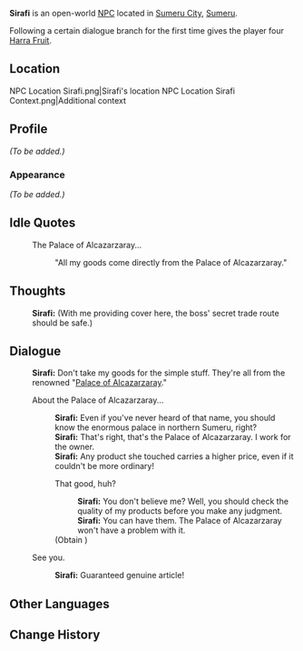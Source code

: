 {{Meta
<!-- Remove this template after adding the missing info -->
|missing_NPC_profile  = yes
}}
{{Character Infobox
|type             = Open-World NPC
|image            = NPC Sirafi.png
|region           = Sumeru
|location         = Sumeru
|affiliation      = The Palace of Alcazarzaray
|title            = Traveling Merchant

|ancestry         = <!-- Clan/family -->
|father           = 
|mother           = 
|spouse           = 
|sibling          = 
|child            = 
|relative         = 

|voiceEN          = 
|voiceCN          = 
|voiceJP          = 
|dialoguereward   = {{Card|Harra Fruit|4}}
}}
'''Sirafi''' is an open-world [[NPC]] located in [[Sumeru City]], [[Sumeru]].

Following a certain dialogue branch for the first time gives the player four [[Harra Fruit]].

==Location==
<gallery>
NPC Location Sirafi.png|Sirafi's location
NPC Location Sirafi Context.png|Additional context
</gallery>

==Profile==
''(To be added.)''

===Appearance===
''(To be added.)''
<!--
==Quests and Events==
{{Quests and Events}}
-->
==Idle Quotes==
{{Dialogue Start}}
: {{DIcon|Idle}} The Palace of Alcazarzaray...
:: {{A|VO Sirafi 01.ogg}} "All my goods come directly from the Palace of Alcazarzaray."
{{Dialogue End}}

==Thoughts==
{{All Schemes to Know Explanation|name=Sirafi}}
:{{A|VO Sirafi All Schemes to Know 01.ogg}} '''Sirafi:''' (With me providing cover here, the boss' secret trade route should be safe.)

==Dialogue==
{{Dialogue Start}}
:'''Sirafi:''' Don't take my goods for the simple stuff. They're all from the renowned "[[Palace of Alcazarzaray]]."
:{{DIcon}} About the Palace of Alcazarzaray...
::'''Sirafi:''' Even if you've never heard of that name, you should know the enormous palace in northern Sumeru, right?
::'''Sirafi:''' That's right, that's the Palace of Alcazarzaray. I work for the owner.
::'''Sirafi:''' Any product she touched carries a higher price, even if it couldn't be more ordinary!
::{{DIcon|Reward}} That good, huh?
:::'''Sirafi:''' You don't believe me? Well, you should check the quality of my products before you make any judgment.
:::'''Sirafi:''' You can have them. The Palace of Alcazarzaray won't have a problem with it.
::;(Obtain {{Item|Harra Fruit|x=4}})
:{{DIcon}} See you.
::'''Sirafi:''' Guaranteed genuine article!
{{Dialogue End}}
<!--
==Event Dialogue==
===Event Name===
{{Dialogue Start}}
:'''{{subst:PAGENAME}}:'''
{{Dialogue End}}

==Trivia==
*
-->
==Other Languages==
{{Other Languages
|default_hidden = 1
|en      = Sirafi
|zhs     = 希拉非
|zhs_rm  = Xīlāfēi
|zht     = 希拉非
|zht_rm  = Xīlāfēi
|ja      = シラフィ
|ja_rm   = Shirafi
|ko      = 시라피
|es      = Sirafi
|fr      = Sirafi
|ru      = Сирафи
|th      = Sirafi
|vi      = Sirafi
|de      = Sirafi
|id      = Sirafi
|pt      = Sirafi
|tr      = Sirafi
|it      = Sirafi
}}

==Change History==
{{Change History|3.0}}
<!--
==References==
{{Reflist}}
-->